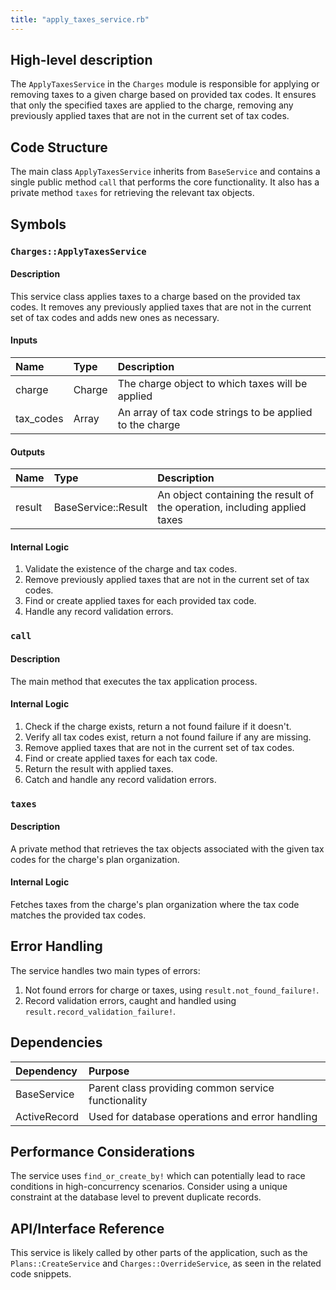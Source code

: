 ```yaml
---
title: "apply_taxes_service.rb"
---
```


## High-level description
The `ApplyTaxesService` in the `Charges` module is responsible for applying or removing taxes to a given charge based on provided tax codes. It ensures that only the specified taxes are applied to the charge, removing any previously applied taxes that are not in the current set of tax codes.

## Code Structure
The main class `ApplyTaxesService` inherits from `BaseService` and contains a single public method `call` that performs the core functionality. It also has a private method `taxes` for retrieving the relevant tax objects.

## Symbols

### `Charges::ApplyTaxesService`
#### Description
This service class applies taxes to a charge based on the provided tax codes. It removes any previously applied taxes that are not in the current set of tax codes and adds new ones as necessary.

#### Inputs
| Name | Type | Description |
|:-----|:-----|:------------|
| charge | Charge | The charge object to which taxes will be applied |
| tax_codes | Array | An array of tax code strings to be applied to the charge |

#### Outputs
| Name | Type | Description |
|:-----|:-----|:------------|
| result | BaseService::Result | An object containing the result of the operation, including applied taxes |

#### Internal Logic
1. Validate the existence of the charge and tax codes.
2. Remove previously applied taxes that are not in the current set of tax codes.
3. Find or create applied taxes for each provided tax code.
4. Handle any record validation errors.

### `call`
#### Description
The main method that executes the tax application process.

#### Internal Logic
1. Check if the charge exists, return a not found failure if it doesn't.
2. Verify all tax codes exist, return a not found failure if any are missing.
3. Remove applied taxes that are not in the current set of tax codes.
4. Find or create applied taxes for each tax code.
5. Return the result with applied taxes.
6. Catch and handle any record validation errors.

### `taxes`
#### Description
A private method that retrieves the tax objects associated with the given tax codes for the charge's plan organization.

#### Internal Logic
Fetches taxes from the charge's plan organization where the tax code matches the provided tax codes.

## Error Handling
The service handles two main types of errors:
1. Not found errors for charge or taxes, using `result.not_found_failure!`.
2. Record validation errors, caught and handled using `result.record_validation_failure!`.

## Dependencies
| Dependency | Purpose |
|:-----------|:--------|
| BaseService | Parent class providing common service functionality |
| ActiveRecord | Used for database operations and error handling |

## Performance Considerations
The service uses `find_or_create_by!` which can potentially lead to race conditions in high-concurrency scenarios. Consider using a unique constraint at the database level to prevent duplicate records.

## API/Interface Reference
This service is likely called by other parts of the application, such as the `Plans::CreateService` and `Charges::OverrideService`, as seen in the related code snippets.